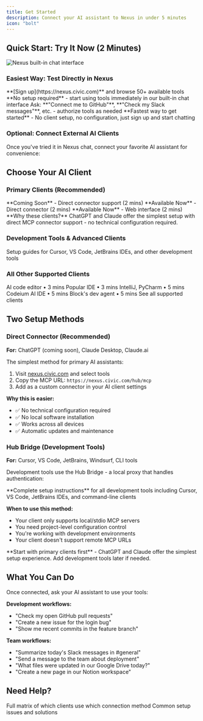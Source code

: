 ```yaml
---
title: Get Started
description: Connect your AI assistant to Nexus in under 5 minutes
icon: "bolt"
---
```


## Quick Start: Try It Now (2 Minutes)

<Frame caption="Test Civic Nexus tools directly in our chat interface">
  <img 
    className="rounded-lg"
    src="https://placehold.co/800x450/f3e8ff/a855f7?text=Nexus+Chat+Interface%0A%0AHello%2C+I%27m+your+MCP+assistant.%0A%0ATry%3A+%22Connect+me+to+GitHub%22"
    alt="Nexus built-in chat interface"
  />
</Frame>

### Easiest Way: Test Directly in Nexus

<Steps>
  <Step title="Visit nexus.civic.com">
    **[Sign up](https://nexus.civic.com)** and browse 50+ available tools
  </Step>
  <Step title="Click 'Chat'">
    **No setup required** - start using tools immediately in our built-in chat interface
  </Step>
  <Step title="Start testing">
    Ask: **"Connect me to GitHub"**, **"Check my Slack messages"**, etc. - authorize tools as needed
  </Step>
</Steps>

<Card title="Try Nexus Chat Now" icon="message-circle" href="https://nexus.civic.com">
  **Fastest way to get started** - No client setup, no configuration, just sign up and start chatting
</Card>

### Optional: Connect External AI Clients

Once you've tried it in Nexus chat, connect your favorite AI assistant for convenience:

## Choose Your AI Client

### Primary Clients (Recommended)

<CardGroup cols={2}>
  <Card title="ChatGPT" icon="message-circle" href="/nexus/quickstart/clients/chatgpt">
    **Coming Soon** - Direct connector support (2 mins)
  </Card>
  <Card title="Claude Desktop" icon="desktop" href="/nexus/quickstart/clients/claude-desktop">
    **Available Now** - Direct connector (2 mins)
  </Card>
  <Card title="Claude.ai" icon="globe" href="/nexus/quickstart/clients/claude-web">
    **Available Now** - Web interface (2 mins)
  </Card>
</CardGroup>

<Note>
**Why these clients?** ChatGPT and Claude offer the simplest setup with direct MCP connector support - no technical configuration required.
</Note>

### Development Tools & Advanced Clients

<Card title="Developer Setup Guide" icon="code" href="/nexus/developers/client-setup">
  Setup guides for Cursor, VS Code, JetBrains IDEs, and other development tools
</Card>

### All Other Supported Clients

<CardGroup cols={3}>
  <Card title="Cursor" icon="code" href="/nexus/developers/client-setup#cursor">
    AI code editor • 3 mins
  </Card>
  <Card title="VS Code" icon="code" href="/nexus/developers/client-setup#vscode">
    Popular IDE • 3 mins
  </Card>
  <Card title="JetBrains IDEs" icon="command" href="/nexus/developers/client-setup#jetbrains">
    IntelliJ, PyCharm • 5 mins
  </Card>
  <Card title="Windsurf" icon="wind" href="/nexus/developers/client-setup#windsurf">
    Codeium AI IDE • 5 mins
  </Card>
  <Card title="Goose" icon="terminal" href="/nexus/developers/client-setup#goose">
    Block's dev agent • 5 mins
  </Card>
  <Card title="More..." icon="ellipsis" href="/nexus/developers/client-setup">
    See all supported clients
  </Card>
</CardGroup>

## Two Setup Methods

### Direct Connector (Recommended)
**For:** ChatGPT (coming soon), Claude Desktop, Claude.ai

The simplest method for primary AI assistants:

1. Visit [nexus.civic.com](https://nexus.civic.com) and select tools
2. Copy the MCP URL: `https://nexus.civic.com/hub/mcp`
3. Add as a custom connector in your AI client settings

**Why this is easier:**
- ✅ No technical configuration required
- ✅ No local software installation
- ✅ Works across all devices
- ✅ Automatic updates and maintenance

### Hub Bridge (Development Tools)
**For:** Cursor, VS Code, JetBrains, Windsurf, CLI tools

Development tools use the Hub Bridge - a local proxy that handles authentication:

<Card title="Developer Setup Guide" icon="code" href="/nexus/developers/client-setup">
  **Complete setup instructions** for all development tools including Cursor, VS Code, JetBrains IDEs, and command-line clients
</Card>

**When to use this method:**
- Your client only supports local/stdio MCP servers
- You need project-level configuration control  
- You're working with development environments
- Your client doesn't support remote MCP URLs

<Note>
**Start with primary clients first** - ChatGPT and Claude offer the simplest setup experience. Add development tools later if needed.
</Note>

## What You Can Do

Once connected, ask your AI assistant to use your tools:

**Development workflows:**
- "Check my open GitHub pull requests"  
- "Create a new issue for the login bug"
- "Show me recent commits in the feature branch"

**Team workflows:**
- "Summarize today's Slack messages in #general"
- "Send a message to the team about deployment"
- "What files were updated in our Google Drive today?"
- "Create a new page in our Notion workspace"

## Need Help?

<CardGroup cols={2}>
  <Card title="Client Compatibility" icon="table" href="/nexus/reference/client-compatibility">
    Full matrix of which clients use which connection method
  </Card>
  <Card title="Troubleshooting" icon="wrench" href="/nexus/troubleshooting">
    Common setup issues and solutions
  </Card>
</CardGroup>
